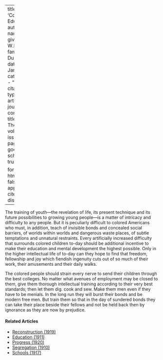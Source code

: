 
---
title: 'College Education'
author:
  - name:
      given: W.E.B.
      family: Du Bois
date: Jan. 1914
categories: 
  - ""
citation: 
  type: article-journal
  container-title: The Crisis
  volume: 8
  issue: 3
  page: 128
google-scholar: true

format:
  html:
    toc: false
    appendix-cite-as: display
---



The training of youth---the revelation of life, its present technique and
its future possibilities to growing young people---is a matter of
intricacy and difficulty to any people. But it is peculiarly difficult
to colored Americans who must, in addition, teach of invisible bonds and
concealed social barriers, of worlds within worlds and dangerous waste
places, of subtle temptations and unnatural restraints. Every
artificially increased difficulty that surrounds colored children to-day
should be additional incentive to make their education and mental
development the highest possible. Only in the higher intellectual life
of to-day can they hope to find that freedom, fellowship and joy which
fiendish ingenuity cuts out of so much of their work, their amusements
and their daily walks.

The colored people should strain every nerve to send their children
through the best colleges. No matter what avenues of employment may be
closed to them, give them thorough intellectual training according to
their very best standards; then let them dig. cook and sew. Make them
men even if they have to be menials. In the long run they will burst
their bonds and be modern free men. But train them so that in the day of
sundered bonds they can take their place beside their fellows and not be
held back then by ignorance as they are now by prejudice.

<!-- Similar articles start here -->
<div  class="clear-wrap"></div>

#### Related Articles

* [Reconstruction (1919)](/Volumes/18/03/reconstruction.html)
* [Education (1911)](/Volumes/01/04/education.html)
* [Progress (1920)](/Volumes/21/01/progress.html)
* [Segregation (1910)](/Volumes/01/01/Segregation.html)
* [Schools (1917)](/Volumes/13/03/schools.html)

<!-- Similar articles end here -->